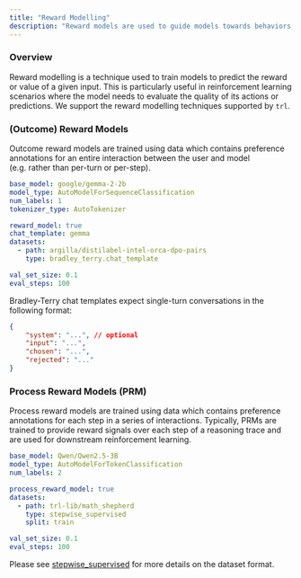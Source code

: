 ```yaml
---
title: "Reward Modelling"
description: "Reward models are used to guide models towards behaviors which is preferred by humans, by training over large datasets annotated with human preferences. "
---
```


### Overview

Reward modelling is a technique used to train models to predict the reward or value of a given input. This is particularly useful in reinforcement learning scenarios where the model needs to evaluate the quality of its actions or predictions.
We support the reward modelling techniques supported by `trl`.

### (Outcome) Reward Models

Outcome reward models are trained using data which contains preference annotations for an entire interaction between the user and model (e.g. rather than per-turn or per-step).

```yaml
base_model: google/gemma-2-2b
model_type: AutoModelForSequenceClassification
num_labels: 1
tokenizer_type: AutoTokenizer

reward_model: true
chat_template: gemma
datasets:
  - path: argilla/distilabel-intel-orca-dpo-pairs
    type: bradley_terry.chat_template

val_set_size: 0.1
eval_steps: 100
```

Bradley-Terry chat templates expect single-turn conversations in the following format:

```json
{
    "system": "...", // optional
    "input": "...",
    "chosen": "...",
    "rejected": "..."
}
```

### Process Reward Models (PRM)

Process reward models are trained using data which contains preference annotations for each step in a series of interactions. Typically, PRMs are trained to provide reward signals over each step of a reasoning trace and are used for downstream reinforcement learning.
```yaml
base_model: Qwen/Qwen2.5-3B
model_type: AutoModelForTokenClassification
num_labels: 2

process_reward_model: true
datasets:
  - path: trl-lib/math_shepherd
    type: stepwise_supervised
    split: train

val_set_size: 0.1
eval_steps: 100
```

Please see [stepwise_supervised](dataset-formats/stepwise_supervised.qmd) for more details on the dataset format.
